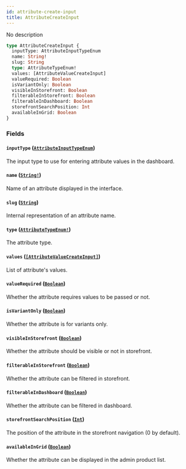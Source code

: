 ```yaml
---
id: attribute-create-input
title: AttributeCreateInput
---
```


No description

```graphql
type AttributeCreateInput {
  inputType: AttributeInputTypeEnum
  name: String!
  slug: String
  type: AttributeTypeEnum!
  values: [AttributeValueCreateInput]
  valueRequired: Boolean
  isVariantOnly: Boolean
  visibleInStorefront: Boolean
  filterableInStorefront: Boolean
  filterableInDashboard: Boolean
  storefrontSearchPosition: Int
  availableInGrid: Boolean
}
```

### Fields

#### `inputType` ([`AttributeInputTypeEnum`](/api-reference/enums/attribute-input-type-enum.mdx))

The input type to use for entering attribute values in the dashboard.

#### `name` ([`String!`](/api-reference/scalars/string.mdx))

Name of an attribute displayed in the interface.

#### `slug` ([`String`](/api-reference/scalars/string.mdx))

Internal representation of an attribute name.

#### `type` ([`AttributeTypeEnum!`](/api-reference/enums/attribute-type-enum.mdx))

The attribute type.

#### `values` ([`[AttributeValueCreateInput]`](/api-reference/inputs/attribute-value-create-input.mdx))

List of attribute's values.

#### `valueRequired` ([`Boolean`](/api-reference/scalars/boolean.mdx))

Whether the attribute requires values to be passed or not.

#### `isVariantOnly` ([`Boolean`](/api-reference/scalars/boolean.mdx))

Whether the attribute is for variants only.

#### `visibleInStorefront` ([`Boolean`](/api-reference/scalars/boolean.mdx))

Whether the attribute should be visible or not in storefront.

#### `filterableInStorefront` ([`Boolean`](/api-reference/scalars/boolean.mdx))

Whether the attribute can be filtered in storefront.

#### `filterableInDashboard` ([`Boolean`](/api-reference/scalars/boolean.mdx))

Whether the attribute can be filtered in dashboard.

#### `storefrontSearchPosition` ([`Int`](/api-reference/scalars/int.mdx))

The position of the attribute in the storefront navigation (0 by default).

#### `availableInGrid` ([`Boolean`](/api-reference/scalars/boolean.mdx))

Whether the attribute can be displayed in the admin product list.
